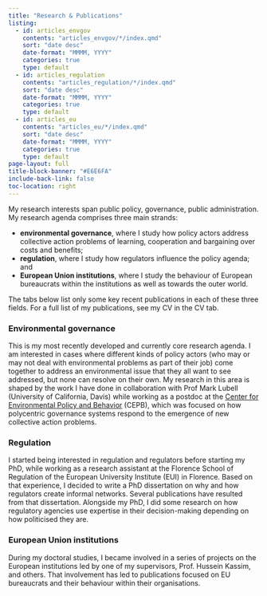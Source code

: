 ```yaml
---
title: "Research & Publications"
listing:
  - id: articles_envgov
    contents: "articles_envgov/*/index.qmd"
    sort: "date desc"
    date-format: "MMMM, YYYY"
    categories: true
    type: default
  - id: articles_regulation
    contents: "articles_regulation/*/index.qmd"
    sort: "date desc"
    date-format: "MMMM, YYYY"
    categories: true
    type: default
  - id: articles_eu
    contents: "articles_eu/*/index.qmd"
    sort: "date desc"
    date-format: "MMMM, YYYY"
    categories: true
    type: default
page-layout: full
title-block-banner: "#E6E6FA"
include-back-link: false
toc-location: right
---
```


My research interests span public policy, governance, public administration. My research agenda comprises three main strands:

-   **environmental governance**, where I study how policy actors address collective action problems of learning, cooperation and bargaining over costs and benefits;
-   **regulation**, where I study how regulators influence the policy agenda; and
-   **European Union institutions**, where I study the behaviour of European bureaucrats within the institutions as well as towards the outer world.

The tabs below list only some key recent publications in each of these three fields. For a full list of my publications, see my CV in the CV tab.

::: panel-tabset
### Environmental governance

This is my most recently developed and currently core research agenda. I am interested in cases where different kinds of policy actors (who may or may not deal with environmental problems as part of their job) come together to address an environmental issue that they all want to see addressed, but none can resolve on their own. My research in this area is shaped by the work I have done in collaboration with Prof Mark Lubell (University of California, Davis) while working as a postdoc at the [Center for Environmental Policy and Behavior](https://environmentalpolicy.ucdavis.edu/) (CEPB), which was focused on how polycentric governance systems respond to the emergence of new collective action problems.

::: {#articles_envgov}
:::

### Regulation

I started being interested in regulation and regulators before starting my PhD, while working as a research assistant at the Florence School of Regulation of the European University Institute (EUI) in Florence. Based on that experience, I decided to write a PhD dissertation on why and how regulators create informal networks. Several publications have resulted from that dissertation. Alongside my PhD, I did some research on how regulatory agencies use expertise in their decision-making depending on how politicised they are.

::: {#articles_regulation}
:::

### European Union institutions

During my doctoral studies, I became involved in a series of projects on the European institutions led by one of my supervisors, Prof. Hussein Kassim, and others. That involvement has led to publications focused on EU bureaucrats and their behaviour within their organisations.

::: {#articles_eu}
:::
:::
